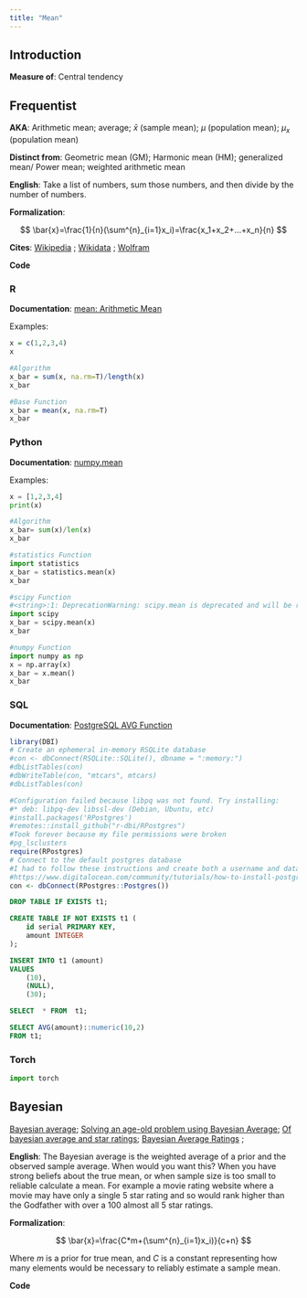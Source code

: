 ```yaml
---
title: "Mean"
---
```


## Introduction

**Measure of**: Central tendency

## Frequentist

**AKA**: Arithmetic mean; average; $\bar{x}$ (sample mean); $\mu$ (population mean); $\mu_x$ (population mean)

**Distinct from**: Geometric mean (GM); Harmonic mean (HM); generalized mean/ Power mean; weighted arithmetic mean

**English**: Take a list of numbers, sum those numbers, and then divide by the number of numbers.  

**Formalization**:



$$ 
\bar{x}=\frac{1}{n}(\sum^{n}_{i=1}x_i)=\frac{x_1+x_2+...+x_n}{n} 
$$


**Cites**: [Wikipedia](https://en.wikipedia.org/wiki/Mean) ; [Wikidata](https://www.wikidata.org/wiki/Q2796622) ; [Wolfram](https://mathworld.wolfram.com/ArithmeticMean.html)

**Code**

::: panel-tabset

### R

**Documentation**: [mean: Arithmetic Mean](https://www.rdocumentation.org/packages/base/versions/3.6.2/topics/mean)

Examples:

```r
x = c(1,2,3,4)
x

#Algorithm
x_bar = sum(x, na.rm=T)/length(x)
x_bar

#Base Function
x_bar = mean(x, na.rm=T)
x_bar
```




### Python

**Documentation**: [numpy.mean](https://numpy.org/doc/stable/reference/generated/numpy.mean.html)

Examples:


```python
x = [1,2,3,4]
print(x)
```
```python
#Algorithm
x_bar= sum(x)/len(x)
x_bar
```
```python
#statistics Function
import statistics
x_bar = statistics.mean(x)
x_bar
```
```python
#scipy Function
#<string>:1: DeprecationWarning: scipy.mean is deprecated and will be removed in SciPy 2.0.0, use numpy.mean instead
import scipy
x_bar = scipy.mean(x) 
x_bar
```
```python
#numpy Function
import numpy as np
x = np.array(x)
x_bar = x.mean()
x_bar
```

### SQL

**Documentation**: [PostgreSQL AVG Function](https://www.postgresqltutorial.com/postgresql-aggregate-functions/postgresql-avg-function/)

```r
library(DBI)
# Create an ephemeral in-memory RSQLite database
#con <- dbConnect(RSQLite::SQLite(), dbname = ":memory:")
#dbListTables(con)
#dbWriteTable(con, "mtcars", mtcars)
#dbListTables(con)

#Configuration failed because libpq was not found. Try installing:
#* deb: libpq-dev libssl-dev (Debian, Ubuntu, etc)
#install.packages('RPostgres')
#remotes::install_github("r-dbi/RPostgres")
#Took forever because my file permissions were broken
#pg_lsclusters
require(RPostgres)
# Connect to the default postgres database
#I had to follow these instructions and create both a username and database that matched my ubuntu name
#https://www.digitalocean.com/community/tutorials/how-to-install-postgresql-on-ubuntu-20-04-quickstart
con <- dbConnect(RPostgres::Postgres())

```

```sql

DROP TABLE IF EXISTS t1;

```

```sql

CREATE TABLE IF NOT EXISTS t1 (
	id serial PRIMARY KEY,
	amount INTEGER
);

```

```sql
INSERT INTO t1 (amount)
VALUES
	(10),
	(NULL),
	(30);
```

```sql
SELECT	* FROM 	t1;

```

```sql

SELECT AVG(amount)::numeric(10,2) 
FROM t1;

```

### Torch

```python
import torch

```

:::



## Bayesian

[Bayesian average](https://en.wikipedia.org/wiki/Bayesian_average); [Solving an age-old problem using Bayesian Average](https://www.codementor.io/@arpitbhayani/solving-an-age-old-problem-using-bayesian-average-15fy4ww08p); [Of bayesian average and star ratings](https://fulmicoton.com/posts/bayesian_rating/); [Bayesian Average Ratings](https://www.evanmiller.org/bayesian-average-ratings.html) ; 

**English**: The Bayesian average is the weighted average of a prior and the observed sample average. When would you want this? When you have strong beliefs about the true mean, or when sample size is too small to reliable calculate a mean. For example a movie rating website where a movie may have only a single 5 star rating and so would rank higher than the Godfather with over a 100 almost all 5 star ratings.

**Formalization**:


$$
\bar{x}=\frac{C*m+(\sum^{n}_{i=1}x_i)}{c+n}
$$



Where $m$ is a prior for true mean, and $C$ is a constant representing how many elements would be necessary to reliably estimate a sample mean.

**Code**

